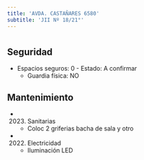 ```yaml
---
title: 'AVDA. CASTAÑARES 6580'
subtitle: 'JII Nº 18/21°'
---
```


#


## Seguridad

*  Espacios seguros: 0 - Estado: A confirmar 
    + Guardia física: NO





## Mantenimiento

*  (2023) Sanitarias 
    + Coloc 2 griferias bacha de sala y otro

*  (2022) Electricidad 
    + Iluminación LED



